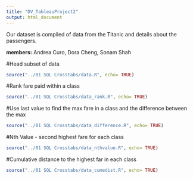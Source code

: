 ```yaml
---
title: "DV_TableauProject2"
output: html_document
---
```


Our dataset is compiled of data from the Titanic and details about the passengers.

**members:** Andrea Curo, Dora Cheng, Sonam Shah

#Head subset of data
```r
source("../01 SQL Crosstabs/data.R", echo= TRUE)
```
#Rank fare paid within a class
```r
source("../01 SQL Crosstabs/data_rank.R", echo= TRUE)
```
#Use last value to find the max fare in a class and the difference between the max
```r
source("../01 SQL Crosstabs/data_difference.R", echo= TRUE)
```
#Nth Value - second highest fare for each class
```r
source("../01 SQL Crosstabs/data_nthvalue.R", echo= TRUE)
```
#Cumulative distance to the highest far in each class
```r
source("../01 SQL Crosstabs/data_cumedist.R", echo= TRUE)
```